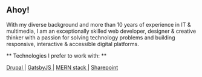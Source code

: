 ## Ahoy!

With my diverse background and more than 10 years of experience in IT & multimedia, I am an exceptionally
skilled web developer, designer & creative thinker with a passion for solving technology problems and building responsive, interactive & accessible digital platforms.

** Technologies I prefer to work with: **

<a href="https://www.drupal.com" target="_blank">
  Drupal
</a> | <a href="https://www.gatsbyjs.com/" target="_blank">
  GatsbyJS
</a> | <a href="https://www.mongodb.com/mern-stack" target="_blank">
  MERN stack
</a> | <a
  href="https://www.microsoft.com/en-us/microsoft-365/sharepoint/collaboration"
  target="_blank"
>
  Sharepoint
</a>
